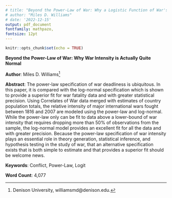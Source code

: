 ```yaml
---
# title: "Beyond the Power-Law of War: Why a Logistic Function of War's Deadliness is Better"
# author: "Miles D. Williams"
# date: '2022-12-15'
output: pdf_document
fontfamily: mathpazo,
fontsize: 12pt
---
```


```r
knitr::opts_chunk$set(echo = TRUE)
```

**Beyond the Power-Law of War: Why War Intensity is Actually Quite Normal**

**Author**: Miles D. Williams^[Denison University, williamsmd@denison.edu.]

**Abstract**: The power-law specification of war deadliness is ubiquitous. In this paper, it is compared with the log-normal specification which is shown to provide a superior fit for war fatality data and with greater statistical precision. Using Correlates of War data merged with estimates of country population totals, the relative intensity of major international wars fought between 1816 and 2007 are modeled using the power-law and log-normal. While the power-law only can be fit to data above a lower-bound of war intensity that requires dropping more than 50% of observations from the sample, the log-normal model provides an excellent fit for all the data and with greater precision. Because the power-law specification of war intensity plays an essential role in theory generation, statistical inference, and hypothesis testing in the study of war, that an alternative specification exists that is both simple to estimate and that provides a superior fit should be welcome news.

**Keywords**: Conflict, Power-Law, Logit

**Word Count**: 4,077